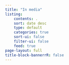 ```yaml
---
title: "In media"
listing:
    contents: .
    sort: date desc
    type: default
    categories: true
    sort-ui: false
    filter-ui: false
    feed: true
page-layout: full
title-block-bannerrR: false
---
```


